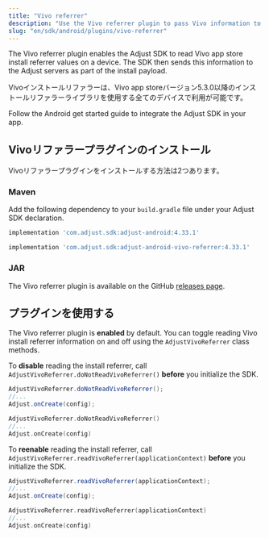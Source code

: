 ```yaml
---
title: "Vivo referrer"
description: "Use the Vivo referrer plugin to pass Vivo information to Adjust."
slug: "en/sdk/android/plugins/vivo-referrer"
---
```

The Vivo referrer plugin enables the Adjust SDK to read Vivo app store install referrer values on a device. The SDK then sends this information to the Adjust servers as part of the install payload.

Vivoインストールリファラーは、Vivo app storeバージョン5\.3\.0以降のインストールリファラーライブラリを使用する全てのデバイスで利用が可能です。

Follow the Android get started guide to integrate the Adjust SDK in your app.

Vivoリファラープラグインのインストール
---------------------

Vivoリファラープラグインをインストールする方法は2つあります。

### Maven

Add the following dependency to your `build.gradle` file under your Adjust SDK declaration.

```groovy
implementation 'com.adjust.sdk:adjust-android:4.33.1'

implementation 'com.adjust.sdk:adjust-android-vivo-referrer:4.33.1'
```

### JAR

The Vivo referrer plugin is available on the GitHub [releases page](https://github.com/adjust/android_sdk/releases/latest).

プラグインを使用する
----------

The Vivo referrer plugin is **enabled** by default. You can toggle reading Vivo install referrer information on and off using the `AdjustVivoReferrer` class methods.

To **disable** reading the install referrer, call `AdjustVivoReferrer.doNotReadVivoReferrer()` **before** you initialize the SDK.
<tabs> <tab title="Java" sync="java"> 

```java
AdjustVivoReferrer.doNotReadVivoReferrer();
//...
Adjust.onCreate(config);
```

</Tab> <tab title="Kotlin" sync="kotlin"> 

```kotlin
AdjustVivoReferrer.doNotReadVivoReferrer()
//...
Adjust.onCreate(config)
```

</Tab> </Tabs> 

To **reenable** reading the install referrer, call `AdjustVivoReferrer.readVivoReferrer(applicationContext)` **before** you initialize the SDK.
<tabs> <tab title="Java" sync="java"> 

```java
AdjustVivoReferrer.readVivoReferrer(applicationContext);
//...
Adjust.onCreate(config);
```

</Tab> <tab title="Kotlin" sync="kotlin"> 

```kotlin
AdjustVivoReferrer.readVivoReferrer(applicationContext)
//...
Adjust.onCreate(config)
```

</Tab> </Tabs>

